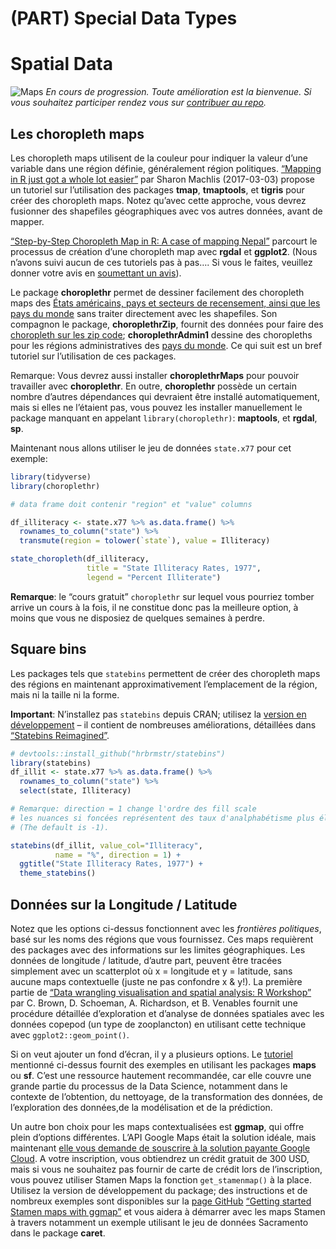 # (PART) Special Data Types {-}

# Spatial Data {#maps}

<!-- Section en construction
----------------------------------------------------------------------------- -->
![Maps](images/banners/banner_maps.png)
*En cours de progression. Toute amélioration est la bienvenue. Si vous souhaitez participer rendez vous sur [contribuer au repo](contribute.html).*
<!-- ------------------------------------------------------------------------ -->


## Les choropleth maps

Les choropleth maps utilisent de la couleur pour indiquer la valeur d'une variable dans une région définie, généralement région politiques. ["Mapping in R just got a whole lot easier"](https://www.computerworld.com/article/3175623/mapping-in-r-just-got-a-whole-lot-easier.html){target="_blank"} par Sharon Machlis (2017-03-03) propose un tutoriel sur l'utilisation des packages **tmap**, **tmaptools**, et **tigris** pour créer des choropleth maps. Notez qu'avec cette approche, vous devrez fusionner des shapefiles géographiques avec vos autres données, avant de mapper. 

["Step-by-Step Choropleth Map in R: A case of mapping Nepal"](https://medium.com/@anjesh/step-by-step-choropleth-map-in-r-a-case-of-mapping-nepal-7f62a84078d9){target="_blank"} parcourt le processus de création d'une choropleth map avec **rgdal** et **ggplot2**.  (Nous n'avons suivi aucun de ces tutoriels pas à pas.... Si vous le faites, veuillez donner votre avis en [soumettant un avis](https://github.com/jtr13/EDAV/issues){target="_blank"}).


Le package **choroplethr** permet de dessiner facilement des choropleth maps des [États américains, pays et secteurs de recensement, ainsi que les pays du monde](https://arilamstein.com/documentation/choroplethr/reference/){target="_blank"} sans traiter directement avec les shapefiles. Son compagnon le package, **choroplethrZip**, fournit des données pour faire des [choropleth sur les zip code](https://arilamstein.com/creating-zip-code-choropleths-choroplethrzip/){target="_blank"}; **choroplethrAdmin1** dessine des choropleths pour les régions administratives des [pays du monde](https://rdrr.io/cran/choroplethrAdmin1/man/get_admin1_countries.html){target="_blank"}. Ce qui suit est un bref tutoriel sur l’utilisation de ces packages.

Remarque: Vous devrez aussi installer **choroplethrMaps** pour pouvoir travailler avec **choroplethr**. En outre, **choroplethr** possède un certain nombre d’autres dépendances qui devraient être installé automatiquement, mais si elles ne l'étaient pas, vous pouvez les installer manuellement le package manquant en appelant `library(choroplethr)`: **maptools**, et **rgdal**, **sp**.

Maintenant nous allons utiliser le jeu de données `state.x77` pour cet exemple:

```r
library(tidyverse)
library(choroplethr)

# data frame doit contenir "region" et "value" columns

df_illiteracy <- state.x77 %>% as.data.frame() %>% 
  rownames_to_column("state") %>% 
  transmute(region = tolower(`state`), value = Illiteracy)

state_choropleth(df_illiteracy,
                 title = "State Illiteracy Rates, 1977",
                 legend = "Percent Illiterate")
```

**Remarque**: le "cours gratuit" `choroplethr` sur lequel vous pourriez tomber arrive un cours à la fois, il ne constitue donc pas la meilleure option, à moins que vous ne disposiez de quelques semaines à perdre.


## Square bins

Les packages tels que `statebins` permettent de créer des choropleth maps des régions en maintenant approximativement l'emplacement de la région, mais ni la taille ni la forme.

**Important**:  N'installez pas `statebins` depuis CRAN; utilisez la [version en développement](https://github.com/hrbrmstr/statebins){target="_blank"} -- il contient de nombreuses améliorations, détaillées dans ["Statebins Reimagined"](https://rud.is/b/2017/11/18/statebins-reimagined/#comment-19346){target="_blank"}.

```r
# devtools::install_github("hrbrmstr/statebins")
library(statebins)
df_illit <- state.x77 %>% as.data.frame() %>% 
  rownames_to_column("state") %>% 
  select(state, Illiteracy)

# Remarque: direction = 1 change l'ordre des fill scale 
# les nuances si foncées représentent des taux d'analphabétisme plus élevés
# (The default is -1).

statebins(df_illit, value_col="Illiteracy",
          name = "%", direction = 1) +
  ggtitle("State Illiteracy Rates, 1977") +
  theme_statebins()
```

## Données sur la Longitude / Latitude 

Notez que les options ci-dessus fonctionnent avec les *frontières politiques*, basé sur les noms des régions que vous fournissez. Ces maps requièrent des packages avec des informations sur les limites géographiques. Les données de longitude / latitude, d'autre part, peuvent être tracées simplement avec un scatterplot où x = longitude et y = latitude, sans aucune maps contextuelle (juste ne pas confondre x & y!). La première partie de ["Data wrangling visualisation and spatial analysis: R Workshop"](http://www.seascapemodels.org/data/data-wrangling-spatial-course.html) par C. Brown, D. Schoeman, A. Richardson, et B. Venables fournit une procédure détaillée d'exploration et d'analyse de données spatiales avec les données copepod (un type de zooplancton) en utilisant cette technique avec `ggplot2::geom_point()`. 

Si on veut ajouter un fond d'écran, il y a plusieurs options.  Le [tutoriel](http://www.seascapemodels.org/data/data-wrangling-spatial-course.html) mentionné ci-dessus fournit des exemples en utilisant les packages **maps** ou **sf**. C'est une ressource hautement recommandée, car elle couvre une grande partie du processus de la Data Science, notamment dans le contexte de l'obtention, du nettoyage, de la transformation des données, de l'exploration des données,de la modélisation et de la prédiction.

Un autre bon choix pour les maps contextualisées est **ggmap**, qui offre plein d'options différentes. L'API Google Maps était la solution idéale, mais maintenant [elle vous demande de souscrire à la solution payante Google Cloud](https://cloud.google.com/free/){target="_blank"}.  A votre inscription, vous obtiendrez un crédit gratuit de 300 USD, mais si vous ne souhaitez pas fournir de carte de crédit lors de l'inscription, vous pouvez utiliser Stamen Maps la fonction  `get_stamenmap()` à la place. Utilisez la version de développement du package; des instructions et de nombreux exemples sont disponibles sur la [page GitHub](https://github.com/dkahle/ggmap){target="_blank"} ["Getting started Stamen maps with ggmap"](https://statisticaloddsandends.wordpress.com/2018/10/25/getting-started-stamen-maps-with-ggmap/){target="_blank"} et vous aidera à démarrer avec les maps Stamen à travers notamment un exemple utilisant le jeu de données Sacramento dans le package **caret**. 
